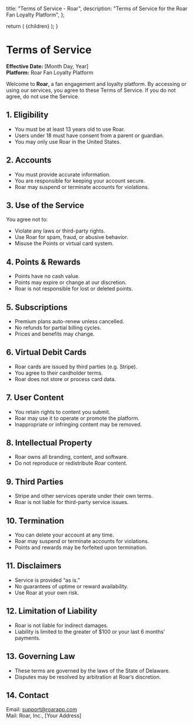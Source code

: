 
  title: "Terms of Service - Roar",
  description: "Terms of Service for the Roar Fan Loyalty Platform",
};

  return (
    <MdxLayout title="Terms of Service" description="Terms of Service for the Roar Fan Loyalty Platform">
      {children}
    </MdxLayout>
  );
}

# Terms of Service

**Effective Date:** [Month Day, Year]  
**Platform:** Roar Fan Loyalty Platform  

Welcome to **Roar**, a fan engagement and loyalty platform. By accessing or using our services, you agree to these Terms of Service. If you do not agree, do not use the Service.

## 1. Eligibility
- You must be at least 13 years old to use Roar.
- Users under 18 must have consent from a parent or guardian.
- You may only use Roar in the United States.

## 2. Accounts
- You must provide accurate information.
- You are responsible for keeping your account secure.
- Roar may suspend or terminate accounts for violations.

## 3. Use of the Service
You agree not to:
- Violate any laws or third-party rights.
- Use Roar for spam, fraud, or abusive behavior.
- Misuse the Points or virtual card system.

## 4. Points & Rewards
- Points have no cash value.
- Points may expire or change at our discretion.
- Roar is not responsible for lost or deleted points.

## 5. Subscriptions
- Premium plans auto-renew unless cancelled.
- No refunds for partial billing cycles.
- Prices and benefits may change.

## 6. Virtual Debit Cards
- Roar cards are issued by third parties (e.g. Stripe).
- You agree to their cardholder terms.
- Roar does not store or process card data.

## 7. User Content
- You retain rights to content you submit.
- Roar may use it to operate or promote the platform.
- Inappropriate or infringing content may be removed.

## 8. Intellectual Property
- Roar owns all branding, content, and software.
- Do not reproduce or redistribute Roar content.

## 9. Third Parties
- Stripe and other services operate under their own terms.
- Roar is not liable for third-party service issues.

## 10. Termination
- You can delete your account at any time.
- Roar may suspend or terminate accounts for violations.
- Points and rewards may be forfeited upon termination.

## 11. Disclaimers
- Service is provided “as is.”
- No guarantees of uptime or reward availability.
- Use Roar at your own risk.

## 12. Limitation of Liability
- Roar is not liable for indirect damages.
- Liability is limited to the greater of $100 or your last 6 months' payments.

## 13. Governing Law
- These terms are governed by the laws of the State of Delaware.
- Disputes may be resolved by arbitration at Roar’s discretion.

## 14. Contact
Email: support@roarapp.com  
Mail: Roar, Inc., [Your Address]
